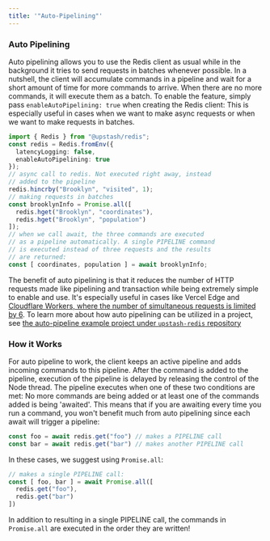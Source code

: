 ```yaml
---
title: '"Auto-Pipelining"'
---
```

### Auto Pipelining
Auto pipelining allows you to use the Redis client as usual
while in the background it tries to send requests in batches
whenever possible.
In a nutshell, the client will accumulate commands in a pipeline
and wait for a short amount of time for more commands to arrive.
When there are no more commands, it will execute them as a batch.
To enable the feature, simply pass `enableAutoPipelining: true`
when creating the Redis client:
This is especially useful in cases when we want to make async
requests or when we want to make requests in batches.
```ts
import { Redis } from "@upstash/redis";
const redis = Redis.fromEnv({
  latencyLogging: false,
  enableAutoPipelining: true
});
// async call to redis. Not executed right away, instead
// added to the pipeline
redis.hincrby("Brooklyn", "visited", 1);
// making requests in batches
const brooklynInfo = Promise.all([
  redis.hget("Brooklyn", "coordinates"),
  redis.hget("Brooklyn", "population")
]);
// when we call await, the three commands are executed
// as a pipeline automatically. A single PIPELINE command
// is executed instead of three requests and the results
// are returned:
const [ coordinates, population ] = await brooklynInfo;
```
The benefit of auto pipelining is that it reduces the number
of HTTP requests made like pipelining and transaction while
being extremely simple to enable and use. It's especially
useful in cases like Vercel Edge and [Cloudflare Workers, where the number of
simultaneous requests is limited by 6](https://developers.cloudflare.com/workers/platform/limits/#account-plan-limits).
To learn more about how auto pipelining can be utilized in a
project, see
[the auto-pipeline example project under `upstash-redis` repository](https://github.com/upstash/upstash-redis/tree/main/examples/auto-pipeline)
### How it Works
For auto pipeline to work, the client keeps an active pipeline
and adds incoming commands to this pipeline. After the command
is added to the pipeline, execution of the pipeline is delayed
by releasing the control of the Node thread.
The pipeline executes when one of these two conditions are met:
No more commands are being added or at least one of the commands
added is being 'awaited'.
This means that if you are awaiting every time you run a command,
you won't benefit much from auto pipelining since each await will
trigger a pipeline:
```ts
const foo = await redis.get("foo") // makes a PIPELINE call
const bar = await redis.get("bar") // makes another PIPELINE call
```
In these cases, we suggest using `Promise.all`:
```ts
// makes a single PIPELINE call:
const [ foo, bar ] = await Promise.all([
  redis.get("foo"),
  redis.get("bar")
])
```
In addition to resulting in a single PIPELINE call, the commands
in `Promise.all` are executed in the order they are written!